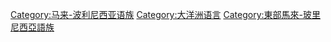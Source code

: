 {{Commons category|Oceanic languages}}
{{Cat main|大洋洲語族}}
[[Category:马来-波利尼西亚语族|Category:马来-波利尼西亚语族]]
[[Category:大洋洲语言|Category:大洋洲语言]]
[[Category:東部馬來-玻里尼西亞語族|Category:東部馬來-玻里尼西亞語族]]